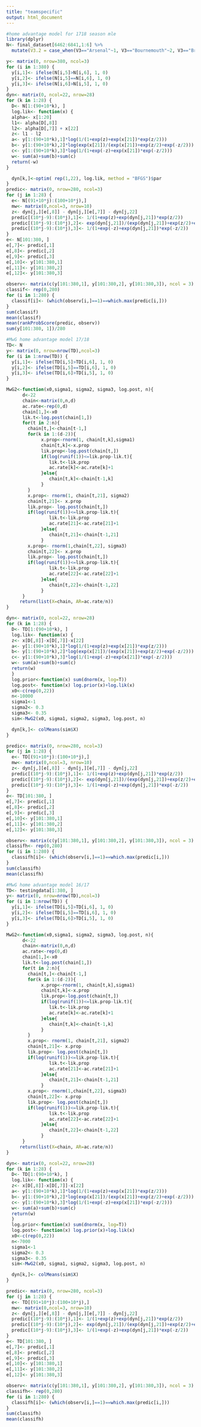 ```yaml
---
title: "teamspecific"
output: html_document
---
```


```r
#home advantage model for 1718 season mle 
library(dplyr)
N<- final_dataset[6462:6841,1:6] %>%
  mutate(V3.2 = case_when(V3=="Arsenal"~1, V3=="Bournemouth"~2, V3=="Brighton" ~3, V3=="Burnley"~4, V3=="Chelsea"~5, V3=="Crystal Palace"~6, V3=="Everton"~7, V3=="Huddersfield"~8, V3=="Liverpool"~9, V3=="Leicester"~10, V3=="Man City"~11, V3=="Man United"~12, V3=="Newcastle"~13, V3=="Southampton"~14, V3=="Stoke"~15, V3=="Swansea"~16, V3=="Tottenham"~17, V3=="Watford"~18, V3=="West Brom"~19, V3=="West Ham"~20), V4.2 = case_when(V4=="Arsenal"~1, V4=="Bournemouth"~2, V4=="Brighton" ~3, V4=="Burnley"~4, V4=="Chelsea"~5, V4=="Crystal Palace"~6, V4=="Everton"~7, V4=="Huddersfield"~8, V4=="Liverpool"~9, V4=="Leicester"~10, V4=="Man City"~11, V4=="Man United"~12, V4=="Newcastle"~13, V4=="Southampton"~14, V4=="Stoke"~15, V4=="Swansea"~16, V4=="Tottenham"~17, V4=="Watford"~18, V4=="West Brom"~19, V4=="West Ham"~20))

y<- matrix(0, nrow=380, ncol=3)
for (i in 1:380) {
  y[i,1]<- ifelse(N[i,5]>N[i,6], 1, 0)
  y[i,2]<- ifelse(N[i,5]==N[i,6], 1, 0)
  y[i,3]<- ifelse(N[i,6]>N[i,5], 1, 0)
}
dyn<- matrix(0, ncol=22, nrow=28)
for (k in 1:28) {
  D<- N[1:(90+10*k), ]
  log.lik<- function(x) {
  alpha<- x[1:20]
  l1<- alpha[D[,8]] 
  l2<- alpha[D[,7]] + x[22]
  z<- l1 - l2
  a<- y[1:(90+10*k),1]*log(1/(1+exp(z)+exp(x[21])*exp(z/2)))
  b<- y[1:(90+10*k),2]*log(exp(x[21])/(exp(x[21])+exp(z/2)+exp(-z/2)))
  c<- y[1:(90+10*k),3]*log(1/(1+exp(-z)+exp(x[21])*exp(-z/2)))
  w<- sum(a)+sum(b)+sum(c)
  return(-w)
}

  dyn[k,]<-optim( rep(1,22), log.lik, method = "BFGS")$par
}
predic<- matrix(0, nrow=280, ncol=3) 
for (j in 1:28) {
  e<- N[(91+10*j):(100+10*j),]
  mw<- matrix(0,ncol=3, nrow=10)
  z<- dyn[j,][e[,8]] - dyn[j,][e[,7]] - dyn[j,22]
  predic[(10*j-9):(10*j),1]<- 1/(1+exp(z)+exp(dyn[j,21])*exp(z/2))
  predic[(10*j-9):(10*j),2]<- exp(dyn[j,21])/(exp(dyn[j,21])+exp(z/2)+exp(-z/2))
  predic[(10*j-9):(10*j),3]<- 1/(1+exp(-z)+exp(dyn[j,21])*exp(-z/2))
}
e<- N[101:380, ]
e[,7]<- predic[,1]
e[,8]<- predic[,2]
e[,9]<- predic[,3]
e[,10]<- y[101:380,1]
e[,11]<- y[101:380,2]
e[,12]<- y[101:380,3]

observ<- matrix(c(y[101:380,1], y[101:380,2], y[101:380,3]), ncol = 3)
classif<- rep(0,280)
for (i in 1:280) {
  classif[i]<- (which(observ[i,]==1)==which.max(predic[i,]))
}
sum(classif)
mean(classif) 
mean(rankProbScore(predic, observ))
sum(y[101:380, 1])/280
```

```r
#MwG home advantage model 17/18
TD<- N
y<- matrix(0, nrow=nrow(TD),ncol=3)
for (i in 1:nrow(TD)) {
  y[i,1]<- ifelse(TD[i,5]>TD[i,6], 1, 0)
  y[i,2]<- ifelse(TD[i,5]==TD[i,6], 1, 0)
  y[i,3]<- ifelse(TD[i,6]>TD[i,5], 1, 0)
}

MwG2<-function(x0,sigma1, sigma2, sigma3, log.post, n){
      d<-22
      chain<-matrix(0,n,d)
      ac.rate<-rep(0,d)
      chain[1,]<-x0
      lik.t<-log.post(chain[1,])
      for(t in 2:n){
        chain[t,]<-chain[t-1,]
        for(k in 1:(d-2)){
             x.prop<-rnorm(1, chain[t,k],sigma1)
             chain[t,k]<-x.prop
             lik.prop<-log.post(chain[t,])
             if(log(runif(1))<=lik.prop-lik.t){
                lik.t<-lik.prop
                ac.rate[k]<-ac.rate[k]+1
             }else{
                chain[t,k]<-chain[t-1,k]
             }
        }
        x.prop<- rnorm(1, chain[t,21], sigma2)
        chain[t,21]<- x.prop
        lik.prop<- log.post(chain[t,])
        if(log(runif(1))<=lik.prop-lik.t){
                lik.t<-lik.prop
                ac.rate[21]<-ac.rate[21]+1
             }else{
                chain[t,21]<-chain[t-1,21]
             }
        x.prop<- rnorm(1,chain[t,22], sigma3)
        chain[t,22]<- x.prop
        lik.prop<- log.post(chain[t,])
        if(log(runif(1))<=lik.prop-lik.t){
                lik.t<-lik.prop
                ac.rate[22]<-ac.rate[22]+1
             }else{
                chain[t,22]<-chain[t-1,22]
             }
      }
     return(list(X=chain, AR=ac.rate/n))
}

dyn<- matrix(0, ncol=22, nrow=28)
for (k in 1:28) {
  D<- TD[1:(90+10*k), ]
  log.lik<- function(x) {
  z<- x[D[,8]]-x[D[,7]]-x[22]
  a<- y[1:(90+10*k),1]*log(1/(1+exp(z)+exp(x[21])*exp(z/2)))
  b<- y[1:(90+10*k),2]*log(exp(x[21])/(exp(x[21])+exp(z/2)+exp(-z/2)))
  c<- y[1:(90+10*k),3]*log(1/(1+exp(-z)+exp(x[21])*exp(-z/2)))
  w<- sum(a)+sum(b)+sum(c)
  return(w)
  }
  log.prior<-function(x) sum(dnorm(x, log=T))
  log.post<- function(x) log.prior(x)+log.lik(x)
  x0<-c(rep(0,22))
  n<-10000
  sigma1<-1      
  sigma2<- 0.3   
  sigma3<- 0.35
  sim<-MwG2(x0, sigma1, sigma2, sigma3, log.post, n)

  dyn[k,]<- colMeans(sim$X)
}

predic<- matrix(0, nrow=280, ncol=3) 
for (j in 1:28) {
  e<- TD[(91+10*j):(100+10*j),]
  mw<- matrix(0,ncol=3, nrow=10)
  z<- dyn[j,][e[,8]] - dyn[j,][e[,7]] - dyn[j,22]
  predic[(10*j-9):(10*j),1]<- 1/(1+exp(z)+exp(dyn[j,21])*exp(z/2))
  predic[(10*j-9):(10*j),2]<- exp(dyn[j,21])/(exp(dyn[j,21])+exp(z/2)+exp(-z/2))
  predic[(10*j-9):(10*j),3]<- 1/(1+exp(-z)+exp(dyn[j,21])*exp(-z/2))
}
e<- TD[101:380, ]
e[,7]<- predic[,1]
e[,8]<- predic[,2]
e[,9]<- predic[,3]
e[,10]<- y[101:380,1]
e[,11]<- y[101:380,2]
e[,12]<- y[101:380,3]

observ<- matrix(c(y[101:380,1], y[101:380,2], y[101:380,3]), ncol = 3)
classifh<- rep(0,280)
for (i in 1:280) {
  classifh[i]<- (which(observ[i,]==1)==which.max(predic[i,]))
}
sum(classifh)
mean(classifh) 
```

```r
#MwG home advantage model 16/17
TD<- testingdata[1:380, ]
y<- matrix(0, nrow=nrow(TD),ncol=3)
for (i in 1:nrow(TD)) {
  y[i,1]<- ifelse(TD[i,5]>TD[i,6], 1, 0)
  y[i,2]<- ifelse(TD[i,5]==TD[i,6], 1, 0)
  y[i,3]<- ifelse(TD[i,6]>TD[i,5], 1, 0)
}

MwG2<-function(x0,sigma1, sigma2, sigma3, log.post, n){
      d<-22
      chain<-matrix(0,n,d)
      ac.rate<-rep(0,d)
      chain[1,]<-x0
      lik.t<-log.post(chain[1,])
      for(t in 2:n){
        chain[t,]<-chain[t-1,]
        for(k in 1:(d-2)){
             x.prop<-rnorm(1, chain[t,k],sigma1)
             chain[t,k]<-x.prop
             lik.prop<-log.post(chain[t,])
             if(log(runif(1))<=lik.prop-lik.t){
                lik.t<-lik.prop
                ac.rate[k]<-ac.rate[k]+1
             }else{
                chain[t,k]<-chain[t-1,k]
             }
        }
        x.prop<- rnorm(1, chain[t,21], sigma2)
        chain[t,21]<- x.prop
        lik.prop<- log.post(chain[t,])
        if(log(runif(1))<=lik.prop-lik.t){
                lik.t<-lik.prop
                ac.rate[21]<-ac.rate[21]+1
             }else{
                chain[t,21]<-chain[t-1,21]
             }
        x.prop<- rnorm(1,chain[t,22], sigma3)
        chain[t,22]<- x.prop
        lik.prop<- log.post(chain[t,])
        if(log(runif(1))<=lik.prop-lik.t){
                lik.t<-lik.prop
                ac.rate[22]<-ac.rate[22]+1
             }else{
                chain[t,22]<-chain[t-1,22]
             }
      }
     return(list(X=chain, AR=ac.rate/n))
}

dyn<- matrix(0, ncol=22, nrow=28)
for (k in 1:28) {
  D<- TD[1:(90+10*k), ]
  log.lik<- function(x) {
  z<- x[D[,8]]-x[D[,7]]-x[22]
  a<- y[1:(90+10*k),1]*log(1/(1+exp(z)+exp(x[21])*exp(z/2)))
  b<- y[1:(90+10*k),2]*log(exp(x[21])/(exp(x[21])+exp(z/2)+exp(-z/2)))
  c<- y[1:(90+10*k),3]*log(1/(1+exp(-z)+exp(x[21])*exp(-z/2)))
  w<- sum(a)+sum(b)+sum(c)
  return(w)
  }
  log.prior<-function(x) sum(dnorm(x, log=T))
  log.post<- function(x) log.prior(x)+log.lik(x)
  x0<-c(rep(0,22))
  n<-7000
  sigma1<-1      
  sigma2<- 0.3   
  sigma3<- 0.35
  sim<-MwG2(x0, sigma1, sigma2, sigma3, log.post, n)

  dyn[k,]<- colMeans(sim$X)
}

predic<- matrix(0, nrow=280, ncol=3) 
for (j in 1:28) {
  e<- TD[(91+10*j):(100+10*j),]
  mw<- matrix(0,ncol=3, nrow=10)
  z<- dyn[j,][e[,8]] - dyn[j,][e[,7]] - dyn[j,22]
  predic[(10*j-9):(10*j),1]<- 1/(1+exp(z)+exp(dyn[j,21])*exp(z/2))
  predic[(10*j-9):(10*j),2]<- exp(dyn[j,21])/(exp(dyn[j,21])+exp(z/2)+exp(-z/2))
  predic[(10*j-9):(10*j),3]<- 1/(1+exp(-z)+exp(dyn[j,21])*exp(-z/2))
}
e<- TD[101:380, ]
e[,7]<- predic[,1]
e[,8]<- predic[,2]
e[,9]<- predic[,3]
e[,10]<- y[101:380,1]
e[,11]<- y[101:380,2]
e[,12]<- y[101:380,3]

observ<- matrix(c(y[101:380,1], y[101:380,2], y[101:380,3]), ncol = 3)
classifh<- rep(0,280)
for (i in 1:280) {
  classifh[i]<- (which(observ[i,]==1)==which.max(predic[i,]))
}
sum(classifh)
mean(classifh) 

```

